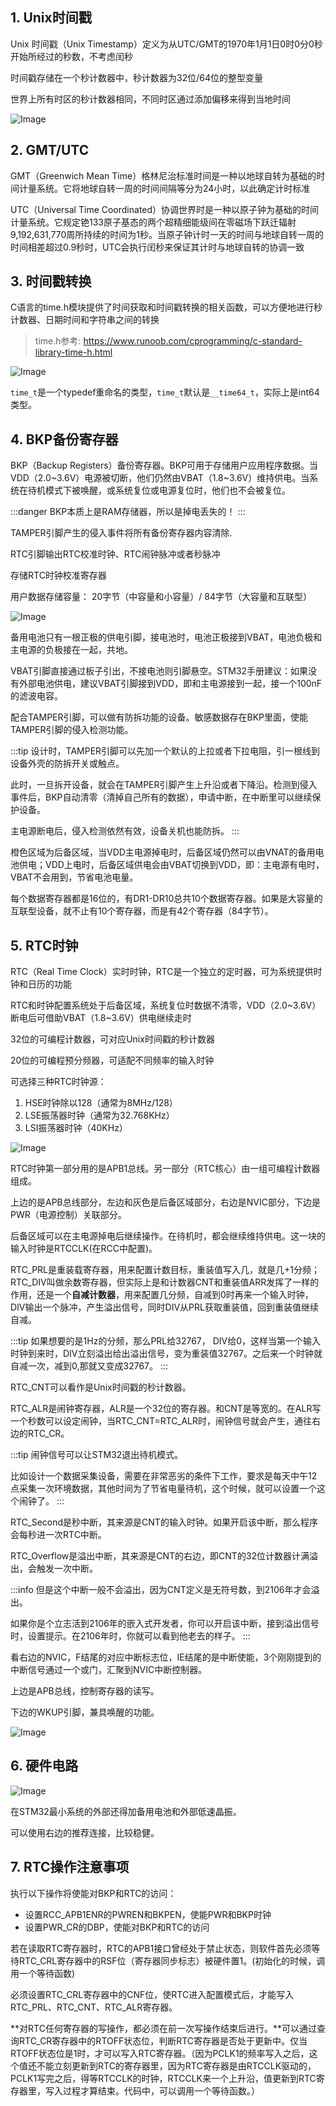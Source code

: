 

<WordCount>

## 1. Unix时间戳

Unix 时间戳（Unix Timestamp）定义为从UTC/GMT的1970年1月1日0时0分0秒开始所经过的秒数，不考虑闰秒

时间戳存储在一个秒计数器中，秒计数器为32位/64位的整型变量

世界上所有时区的秒计数器相同，不同时区通过添加偏移来得到当地时间

![Image](https://github.com/user-attachments/assets/22b1afd2-2921-4e71-811e-dfaa027828e3)

## 2. GMT/UTC

GMT（Greenwich Mean Time）格林尼治标准时间是一种以地球自转为基础的时间计量系统。它将地球自转一周的时间间隔等分为24小时，以此确定计时标准

UTC（Universal Time Coordinated）协调世界时是一种以原子钟为基础的时间计量系统。它规定铯133原子基态的两个超精细能级间在零磁场下跃迁辐射9,192,631,770周所持续的时间为1秒。当原子钟计时一天的时间与地球自转一周的时间相差超过0.9秒时，UTC会执行闰秒来保证其计时与地球自转的协调一致

## 3. 时间戳转换


C语言的time.h模块提供了时间获取和时间戳转换的相关函数，可以方便地进行秒计数器、日期时间和字符串之间的转换

> time.h参考: https://www.runoob.com/cprogramming/c-standard-library-time-h.html

![Image](https://github.com/user-attachments/assets/3db57762-35fb-4b21-881f-b0138138bde0)

``time_t``是一个typedef重命名的类型，``time_t``默认是``__time64_t``，实际上是int64类型。




## 4. BKP备份寄存器


BKP（Backup Registers）备份寄存器。BKP可用于存储用户应用程序数据。当VDD（2.0\~3.6V）电源被切断，他们仍然由VBAT（1.8\~3.6V）维持供电。当系统在待机模式下被唤醒，或系统复位或电源复位时，他们也不会被复位。

:::danger
BKP本质上是RAM存储器，所以是掉电丢失的！
:::

TAMPER引脚产生的侵入事件将所有备份寄存器内容清除.

RTC引脚输出RTC校准时钟、RTC闹钟脉冲或者秒脉冲

存储RTC时钟校准寄存器

用户数据存储容量： 20字节（中容量和小容量）/ 84字节（大容量和互联型）

![Image](https://github.com/user-attachments/assets/2ec4af01-4686-4677-92e5-d64393d76529)

备用电池只有一根正极的供电引脚，接电池时，电池正极接到VBAT，电池负极和主电源的负极接在一起，共地。

VBAT引脚直接通过板子引出，不接电池则引脚悬空。STM32手册建议：如果没有外部电池供电，建议VBAT引脚接到VDD，即和主电源接到一起，接一个100nF的滤波电容。

配合TAMPER引脚，可以做有防拆功能的设备。敏感数据存在BKP里面，使能TAMPER引脚的侵入检测功能。

:::tip
设计时，TAMPER引脚可以先加一个默认的上拉或者下拉电阻，引一根线到设备外壳的防拆开关或触点。

此时，一旦拆开设备，就会在TAMPER引脚产生上升沿或者下降沿。检测到侵入事件后，BKP自动清零（清掉自己所有的数据），申请中断，在中断里可以继续保护设备。

主电源断电后，侵入检测依然有效，设备关机也能防拆。
:::

橙色区域为后备区域，当VDD主电源掉电时，后备区域仍然可以由VNAT的备用电池供电；VDD上电时，后备区域供电会由VBAT切换到VDD，即：主电源有电时，VBAT不会用到，节省电池电量。

每个数据寄存器都是16位的，有DR1-DR10总共10个数据寄存器。如果是大容量的互联型设备，就不止有10个寄存器，而是有42个寄存器（84字节）。



## 5. RTC时钟

RTC（Real Time Clock）实时时钟，RTC是一个独立的定时器，可为系统提供时钟和日历的功能

RTC和时钟配置系统处于后备区域，系统复位时数据不清零，VDD（2.0~3.6V）断电后可借助VBAT（1.8~3.6V）供电继续走时

32位的可编程计数器，可对应Unix时间戳的秒计数器

20位的可编程预分频器，可适配不同频率的输入时钟

可选择三种RTC时钟源：
1. HSE时钟除以128（通常为8MHz/128）
2. LSE振荡器时钟（通常为32.768KHz）
3. LSI振荡器时钟（40KHz）

![Image](https://github.com/user-attachments/assets/c99f6ef5-5642-4eb8-bb61-5dc2758f9cd7)

RTC时钟第一部分用的是APB1总线。另一部分（RTC核心）由一组可编程计数器组成。

上边的是APB总线部分，左边和灰色是后备区域部分，右边是NVIC部分，下边是PWR（电源控制）关联部分。

后备区域可以在主电源掉电后继续操作。在待机时，都会继续维持供电。这一块的输入时钟是RTCCLK(在RCC中配置)。

RTC\_PRL是重装载寄存器，用来配置计数目标，重装值写入几，就是几+1分频；RTC\_DIV叫做余数寄存器，但实际上是和计数器CNT和重装值ARR发挥了一样的作用，还是一个**自减计数器**，用来配置几分频，自减到0时再来一个输入时钟，DIV输出一个脉冲，产生溢出信号，同时DIV从PRL获取重装值，回到重装值继续自减。

:::tip
如果想要的是1Hz的分频，那么PRL给32767， DIV给0，这样当第一个输入时钟到来时，DIV立刻溢出给出溢出信号，变为重装值32767。之后来一个时钟就自减一次，减到0,那就又变成32767。
:::

RTC\_CNT可以看作是Unix时间戳的秒计数器。

RTC\_ALR是闹钟寄存器，ALR是一个32位的寄存器。和CNT是等宽的。在ALR写一个秒数可以设定闹钟，当RTC\_CNT=RTC\_ALR时，闹钟信号就会产生，通往右边的RTC\_CR。

:::tip
闹钟信号可以让STM32退出待机模式。

比如设计一个数据采集设备，需要在非常恶劣的条件下工作，要求是每天中午12点采集一次环境数据，其他时间为了节省电量待机，这个时候，就可以设置一个这个闹钟了。
:::

RTC\_Second是秒中断，其来源是CNT的输入时钟。如果开启该中断，那么程序会每秒进一次RTC中断。

RTC\_Overflow是溢出中断，其来源是CNT的右边，即CNT的32位计数器计满溢出，会触发一次中断。

:::info
但是这个中断一般不会溢出，因为CNT定义是无符号数，到2106年才会溢出。

如果你是个立志活到2106年的嵌入式开发者，你可以开启该中断，接到溢出信号时，设置提示。在2106年时，你就可以看到他老去的样子。
:::

看右边的NVIC，F结尾的对应中断标志位，IE结尾的是中断使能，3个刚刚提到的中断信号通过一个或门，汇聚到NVIC中断控制器。

上边是APB总线，控制寄存器的读写。

下边的WKUP引脚，兼具唤醒的功能。

![Image](https://github.com/user-attachments/assets/3604d31c-8b63-4a1d-a907-b6205e504f14)



## 6. 硬件电路

![Image](https://github.com/user-attachments/assets/01cf078b-4734-444d-866e-9a09d94b566e)

在STM32最小系统的外部还得加备用电池和外部低速晶振。

可以使用右边的推荐连接，比较稳健。

## 7. RTC操作注意事项

执行以下操作将使能对BKP和RTC的访问：

- 设置RCC_APB1ENR的PWREN和BKPEN，使能PWR和BKP时钟
- 设置PWR_CR的DBP，使能对BKP和RTC的访问

若在读取RTC寄存器时，RTC的APB1接口曾经处于禁止状态，则软件首先必须等待RTC_CRL寄存器中的RSF位（寄存器同步标志）被硬件置1。(初始化的时候，调用一个等待函数)

必须设置RTC\_CRL寄存器中的CNF位，使RTC进入配置模式后，才能写入RTC_PRL、RTC_CNT、RTC_ALR寄存器。

**对RTC任何寄存器的写操作，都必须在前一次写操作结束后进行。**可以通过查询RTC_CR寄存器中的RTOFF状态位，判断RTC寄存器是否处于更新中。仅当RTOFF状态位是1时，才可以写入RTC寄存器。（因为PCLK1的频率写入之后，这个值还不能立刻更新到RTC的寄存器里，因为RTC寄存器是由RTCCLK驱动的，PCLK1写完之后，得等RTCCLK的时钟，RTCCLK来一个上升沿，值更新到RTC寄存器里，写入过程才算结束。代码中，可以调用一个等待函数。）



</WordCount>
